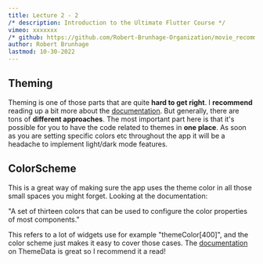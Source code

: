 ```yaml
---
title: Lecture 2 - 2
/* description: Introduction to the Ultimate Flutter Course */
vimeo: xxxxxxx 
/* github: https://github.com/Robert-Brunhage-Organization/movie_recommendation_app_course/commit/454914801e9b6758249a6e36e8a6bf8f52d93a16 */
author: Robert Brunhage
lastmod: 10-30-2022
---
```


## Theming

Theming is one of those parts that are quite **hard to get right**. I **recommend** reading up a bit more about the [documentation](https://flutter.dev/docs/cookbook/design/themes). But generally, there are tons of **different approaches**. The most important part here is that it's possible for you to have the code related to themes in **one place**. As soon as you are setting specific colors etc throughout the app it will be a headache to implement light/dark mode features.

## ColorScheme

This is a great way of making sure the app uses the theme color in all those small spaces you might forget. Looking at the documentation:

"A set of thirteen colors that can be used to configure the color properties of most components."

This refers to a lot of widgets use for example "themeColor[400]", and the color scheme just makes it easy to cover those cases. The</span> [documentation](https://api.flutter.dev/flutter/material/ThemeData-class.html) <span style="background-color: rgb(253, 253, 253); color: rgb(33, 33, 33);">on ThemeData is great so I recommend it a read!
